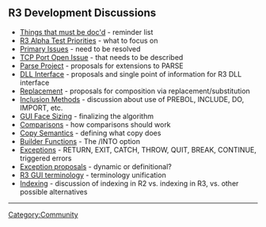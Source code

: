 ==R3 Development Discussions==

*[[Things that must be doc'd]] - reminder list
*[[R3 Alpha Test Priorities]] - what to focus on
*[[Primary Issues]] - need to be resolved
*[[TCP Port Open Issue]] - that needs to be described
*[[Parse Project]] - proposals for extensions to PARSE
*[[DLL Interface]] - proposals and single point of information for R3 DLL interface
*[[Replacement]] - proposals for composition via replacement/substitution
*[[Inclusion Methods]] - discussion about use of PREBOL, INCLUDE, DO, IMPORT, etc.
*[[GUI Face Sizing]] - finalizing the algorithm
*[[Comparisons]] - how comparisons should work
*[[Copy Semantics]] - defining what copy does
*[[Builder Functions]] - The /INTO option
*[[Exceptions]] - RETURN, EXIT, CATCH, THROW, QUIT, BREAK, CONTINUE, triggered errors
*[[Exception proposals]] - dynamic or definitional?
*[[R3 GUI terminology]] - terminology unification
*[[Mathematical model of REBOL series | Indexing]] - discussion of indexing in R2 vs. indexing in R3, vs. other possible alternatives

----
{{Template:Community_TOC}}
[[Category:Community]]